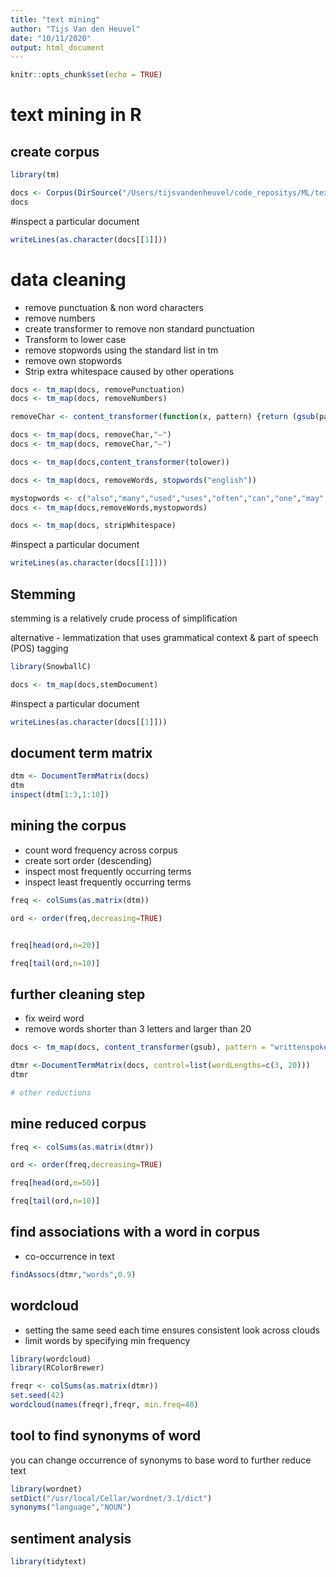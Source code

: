```yaml
---
title: "text mining"
author: "Tijs Van den Heuvel"
date: "10/11/2020"
output: html_document
---
```


```r
knitr::opts_chunk$set(echo = TRUE)
```

# text mining in R

## create corpus
```r
library(tm)

docs <- Corpus(DirSource("/Users/tijsvandenheuvel/code_repositys/ML/textdata"))
docs
```

#inspect a particular document
```r
writeLines(as.character(docs[[1]]))
```

# data cleaning
- remove punctuation & non word characters
- remove numbers
- create transformer to remove non standard punctuation
- Transform to lower case
- remove stopwords using the standard list in tm
- remove own stopwords
- Strip extra whitespace caused by other operations
```r
docs <- tm_map(docs, removePunctuation)
docs <- tm_map(docs, removeNumbers)

removeChar <- content_transformer(function(x, pattern) {return (gsub(pattern," ", x))})

docs <- tm_map(docs, removeChar,"–")
docs <- tm_map(docs, removeChar,"—")

docs <- tm_map(docs,content_transformer(tolower))

docs <- tm_map(docs, removeWords, stopwords("english"))

mystopwords <- c("also","many","used","uses","often","can","one","may","use")
docs <- tm_map(docs,removeWords,mystopwords)

docs <- tm_map(docs, stripWhitespace)
```

#inspect a particular document
```r
writeLines(as.character(docs[[1]]))
```

## Stemming

stemming is a relatively crude process of simplification

alternative
- lemmatization that uses grammatical context & part of speech (POS) tagging
```r
library(SnowballC)

docs <- tm_map(docs,stemDocument)
```

#inspect a particular document
```r
writeLines(as.character(docs[[1]]))
```

## document term matrix
```r
dtm <- DocumentTermMatrix(docs)
dtm
inspect(dtm[1:3,1:10])
```

## mining the corpus
- count word frequency across corpus 
- create sort order (descending)
- inspect most frequently occurring terms
- inspect least frequently occurring terms
```r
freq <- colSums(as.matrix(dtm))

ord <- order(freq,decreasing=TRUE)


freq[head(ord,n=20)]

freq[tail(ord,n=10)]   
```

## further cleaning step
- fix weird word
- remove words shorter than 3 letters and larger than 20 

```r
docs <- tm_map(docs, content_transformer(gsub), pattern = "writtenspoken", replacement = "written spoken")

dtmr <-DocumentTermMatrix(docs, control=list(wordLengths=c(3, 20)))
dtmr

# other reductions


```

## mine reduced corpus
```r
freq <- colSums(as.matrix(dtmr))

ord <- order(freq,decreasing=TRUE)

freq[head(ord,n=50)]

freq[tail(ord,n=10)]
```

## find associations with a word in corpus
- co-occurrence in text
```r
findAssocs(dtmr,"words",0.9)
```


## wordcloud
- setting the same seed each time ensures consistent look across clouds
- limit words by specifying min frequency
```r
library(wordcloud)
library(RColorBrewer)

freqr <- colSums(as.matrix(dtmr))
set.seed(42)
wordcloud(names(freqr),freqr, min.freq=40)
```


## tool to find synonyms of word

you can change occurrence of synonyms to base word to further reduce text
```r
library(wordnet)
setDict("/usr/local/Cellar/wordnet/3.1/dict")
synonyms("language","NOUN")
```

## sentiment analysis

```r
library(tidytext)



```






